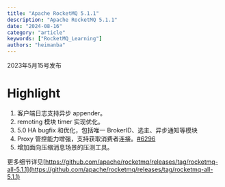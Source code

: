```yaml
---
title: "Apache RocketMQ 5.1.1"
description: "Apache RocketMQ 5.1.1"
date: "2024-08-16"
category: "article"
keywords: ["RocketMQ_Learning"]
authors: "heimanba"
---
```


2023年5月15号发布
<a name="DquCa"></a>
# Highlight 

1. 客户端日志支持异步 appender。
2. remoting 模块 timer 实现优化。
3. 5.0 HA bugfix 和优化，包括唯一 BrokerID、选主、异步通知等模块
4. Proxy 管控能力增强，支持获取消费者连接。[#6296](https://github.com/apache/rocketmq/pull/6296)
5. 增加面向压缩消息场景的压测工具。

更多细节详见[https://github.com/apache/rocketmq/releases/tag/rocketmq-all-5.1.1](https://github.com/apache/rocketmq/releases/tag/rocketmq-all-5.1.1)


